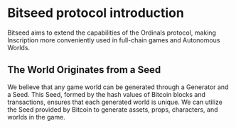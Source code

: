 # Bitseed protocol introduction

Bitseed aims to extend the capabilities of the Ordinals protocol, making Inscription more conveniently used in full-chain games and Autonomous Worlds.

## The World Originates from a Seed

We believe that any game world can be generated through a Generator and a Seed. This Seed, formed by the hash values of Bitcoin blocks and transactions, ensures that each generated world is unique. We can utilize the Seed provided by Bitcoin to generate assets, props, characters, and worlds in the game.